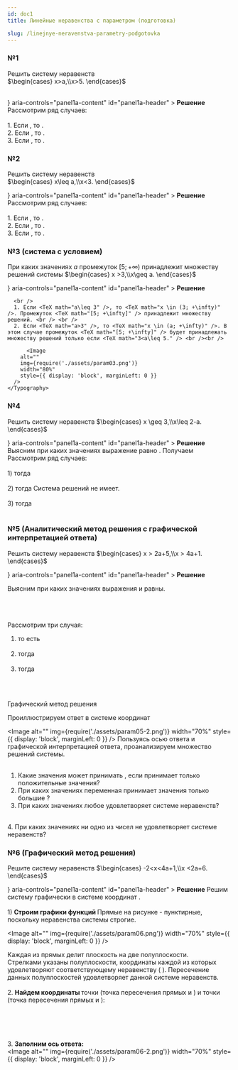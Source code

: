 ```yaml
---
id: doc1
title: Линейные неравенства с параметром (подготовка)

slug: /linejnye-neravenstva-parametry-podgotovka
---
```



### №1

Решить систему неравенств <br />
$\begin{cases} x>a,\\x>5. \end{cases}$ <br /><br />

<Accordion>
  <AccordionSummary
    expandIcon={<ExpandMoreIcon />}
    aria-controls="panel1a-content"
    id="panel1a-header"
  >
    <Typography>
      <b>Решение</b>
    </Typography>
  </AccordionSummary>
  <AccordionDetails>
    <Typography>
      Рассмотрим ряд случаев:
      <br />
      <br />
      1. Если <TeX math="a=5" />, то <TeX math="x>5" />.<br />
      2. Если <TeX math="a>5" />, то <TeX math="x>a" />.<br />
      3. Если <TeX math="a<5" />, то <TeX math="x>5" />.<br />
<Image
  alt=""
  img={require('./assets/param01.png')}
  width="80%"
  style={{ display: 'block', marginLeft: 0 }}
/>
    </Typography>

  </AccordionDetails>
</Accordion>

### №2

Решить систему неравенств <br /> $\begin{cases} x\leq a,\\x<3. \end{cases}$

<Accordion>
  <AccordionSummary
    expandIcon={<ExpandMoreIcon />}
    aria-controls="panel1a-content"
    id="panel1a-header"
  >
    <Typography>
      <b>Решение</b>
    </Typography>
  </AccordionSummary>
  <AccordionDetails>
    <Typography>
      Рассмотрим ряд случаев:
      <br />
      <br />
      1. Если <TeX math="a=3" />, то <TeX math="x<3" />.<br />
      2. Если <TeX math="a>3" />, то <TeX math="x<3" />.<br />
      3. Если <TeX math="a<3" />, то <TeX math="x\leq a" />.<br />
      <Image
        alt=""
        img={require('./assets/param02.png')}
        width="80%"
        style={{ display: 'block', marginLeft: 0 }}
      />
    </Typography>
  </AccordionDetails>
</Accordion>

### №3 (система с условием)

При каких значениях $a$ промежуток $[5;+\infty)$ принадлежит множеству решений системы $\begin{cases} x >3,\\x\geq a. \end{cases}$

<Accordion>
  <AccordionSummary
    expandIcon={<ExpandMoreIcon />}
    aria-controls="panel1a-content"
    id="panel1a-header"
  >
    <Typography>
      <b>Решение</b>
    </Typography>
  </AccordionSummary>
  <AccordionDetails>
    <Typography>
     
      <br />
      1. Если <TeX math="a\leq 3" />, то <TeX math="x \in (3; +\infty)" />. Промежуток <TeX math="[5; +\infty]" /> принадлежит множеству решений. <br /> <br />
      2. Если <TeX math="a>3" />, то <TeX math="x \in (a; +\infty)" />. В этом случае промежуток <TeX math="[5; +\infty]" /> будет принадлежать множеству решений только если <TeX math="3<a\leq 5." /> <br /><br />
    
          <Image
        alt=""
        img={require('./assets/param03.png')}
        width="80%"
        style={{ display: 'block', marginLeft: 0 }}
      />
    </Typography>

  </AccordionDetails>
</Accordion>

### №4

Решить систему неравенств $\begin{cases} x \geq 3,\\x\leq 2-a. \end{cases}$

<Accordion>
  <AccordionSummary
    expandIcon={<ExpandMoreIcon />}
    aria-controls="panel1a-content"
    id="panel1a-header"
  >
    <Typography>
      <b>Решение</b>
    </Typography>
  </AccordionSummary>
  <AccordionDetails>
    <Typography>
     Выясним при каких значениях <TeX math="a" /> выражение <TeX math="2-a" />  равно <TeX math="3" />. Получаем  <TeX math="a=-1." /> <br />
     Рассмотрим ряд случаев: <br /> <br />
     1) <TeX math="a=-1;" /> тогда  <TeX math="\begin{cases} x \geq 3,\\x\leq 3. \end{cases}, \quad x=3." /> <br /><br />
     2) <TeX math="a>-1;" /> тогда <TeX math="2-a<3." /> Система решений не имеет.<br /><br />
     3) <TeX math="a<-1;" /> тогда <TeX math="2-a>3." />  <TeX math="x\in[3;2-a]." /> <br /><br />
      <Image
        alt=""
        img={require('./assets/param04.png')}
        width="80%"
        style={{ display: 'block', marginLeft: 0 }}
      />
    </Typography>

  </AccordionDetails>
</Accordion>

### №5 (Аналитический метод решения с графической интерпретацией ответа)

Решить систему неравенств $\begin{cases} x > 2a+5,\\x > 4a+1. \end{cases}$

<Accordion>
  <AccordionSummary
    expandIcon={<ExpandMoreIcon />}
    aria-controls="panel1a-content"
    id="panel1a-header"
  >
    <Typography>
      <b>Решение</b>
    </Typography>
  </AccordionSummary>
  <AccordionDetails>
    <Typography>

Выясним при каких значениях <TeX math="a" /> выражения <TeX math="2a+5" /> и <TeX math="4a+1" /> равны.<br />

<TeX math="2a+5=4a+1," /> <br />
<TeX math="a=2." />
<br />
<br />
Рассмотрим три случая:
<br />
1. <TeX math="a=2: \begin{cases} x > 9,\\x > 9. \end{cases} \Rightarrow x>9," /> то
есть <TeX math="x \in(9; +\infty)." /> <br /> <br />
2. <TeX math="a< 2; " /> тогда <TeX math=" 2a+5>4a+1;" /> <TeX math="x\in(2a+5;+\infty)." /> <br /> <br />
3. <TeX math="a>2; " /> тогда <TeX math="2a+5<4a+1; " /> <TeX math="x\in(4a+1; +\infty). " />
<br />
<br />
<Image
  alt=""
  img={require('./assets/egeparam05.png')}
  width="80%"
  style={{ display: 'block', marginLeft: 0 }}
/>

Графический метод решения

Проиллюстрируем ответ в системе координат <TeX math="aOx." />

<Image
  alt=""
  img={require('./assets/param05-2.png')}
  width="70%"
  style={{ display: 'block', marginLeft: 0 }}
/>
Пользуясь осью ответа и графической интерпретацией ответа, проанализируем множество
решений системы. <br />
<br />
1. Какие значения может принимать <TeX math="a" />, если <TeX math="x" /> принимает
только положительные значения? <br />
2. При каких значениях <TeX math="a" /> переменная <TeX math="x" /> принимает значения
только большие <TeX math="2" />? <br />
3. При каких значениях <TeX math="a" /> любое <TeX math="x \in [8;10]" /> удовлетворяет
системе неравенств?
<br />
4. При каких значениях <TeX math="a" /> ни одно из чисел <TeX math="x \in [2;3]" /> не
удовлетворяет системе неравенств?

</Typography>
</AccordionDetails>

</Accordion>

### №6 (Графический метод решения)

Решите систему неравенств $\begin{cases} -2<x<4a+1,\\x <2a+6. \end{cases}$

<Accordion>
  <AccordionSummary
    expandIcon={<ExpandMoreIcon />}
    aria-controls="panel1a-content"
    id="panel1a-header"
  >
    <Typography>
      <b>Решение</b>
    </Typography>
  </AccordionSummary>
  <AccordionDetails>
    <Typography>
Решим систему графически в системе координат <TeX math="(aOx)" />. <br /><br />
1) <b>Строим графики функций </b> <TeX math="x=-2, x=4a+1, x=2a+6." /> Прямые на рисунке - пунктирные, поскольку неравенства системы строгие.
 <br />

<Image
  alt=""
  img={require('./assets/param06.png')}
  width="70%"
  style={{ display: 'block', marginLeft: 0 }}
/>

Каждая из прямых делит плоскость на две полуплоскости. <br />
Стрелками указаны полуплоскости, координаты каждой из которых удовлетворяют соответствующему неравенству ( <TeX math="x>-2, x<4a+1, x<2a+6" />).
Пересечение данных полуплоскостей удовлетворяет данной системе неравенств. <br /> <br /> 2. <b>Найдем координаты </b> точки <TeX math="A" /> (точка пересечения прямых <TeX math="x=-2"/> и <TeX math="x=4a+1"/>) и точки <TeX math="B" /> (точка пересечения прямых <TeX math="x=4a+1" /> и <TeX math="x=2a+6" />):

<TeX math="\begin{cases} x=-2,\\x =4a+1, \end{cases} \quad \Rightarrow \begin{cases} x=-2,\\a=-\frac34, \end{cases} \quad \Rightarrow A(-\frac34;-2)." /> <br />
<br />
<TeX math="\begin{cases} x=4a+1,\\x =2a+6, \end{cases} \quad \Rightarrow \begin{cases} x=\frac52,\\x =11, \end{cases} \quad \Rightarrow B(\frac52;11)." /><br /><br />
3.  <b>Заполним ось ответа: </b> <br/>
    <Image
      alt=""
      img={require('./assets/param06-2.png')}
      width="70%"
      style={{ display: 'block', marginLeft: 0 }}
    />
       </Typography>
      </AccordionDetails>

</Accordion>
